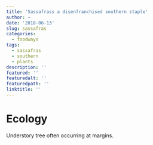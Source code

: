 ```yaml
---
title: 'Sassafrass a disenfranchised southern staple'
author: ~
date: '2018-06-13'
slug: sassafras
categories:
  - foodways
tags:
  - sassafras
  - southern
  - plants
description: ''
featured: ''
featuredalt: ''
featuredpath: ''
linktitle: ''
---
```


# Ecology

Understory tree often occurring at margins.
